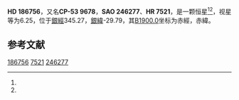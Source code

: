 {{Starbox begin
| name = HD 186756
}}
{{Starbox observe
| epoch = [[J2000.0|J2000.0]]
| constell = {{星座名待查}}<ref name=SIMBAD>{{cite web
 | url=http://simbad.u-strasbg.fr/simbad/sim-id?Ident=HR+7521
 | title=Pulsating variable Star
 | publisher=Centre de Données astronomiques de Strasbourg
 | work=SIMBAD
 | accessdate=2012-07-13
 | archive-date=2016-03-17
 | archive-url=https://web.archive.org/web/20160317132253/http://simbad.u-strasbg.fr/simbad/sim-id?Ident=HR+7521
 | dead-url=no
 }}</ref><ref name=DATA>{{cite web
 | url=http://vizier.u-strasbg.fr/viz-bin/VizieR-5?-out.add=.&-source=5050&-corr=PK=HR&-out.max=9999&HR=7521
 | title=VizieR Detailed Page
 | accessdate=2012-07-13
 | archive-date=2016-03-04
 | archive-url=https://web.archive.org/web/20160304222225/http://vizier.u-strasbg.fr/viz-bin/VizieR-5?-out.add=.&-source=5050&-corr=PK=HR&-out.max=9999&HR=7521
 | dead-url=no
 }}</ref>
| 星官 = 
| ra = {{RA|19|48|55.1}}<ref name=SIMBAD /><ref name=DATA />
| dec = {{DEC|-52|53|17}}<ref name=SIMBAD /><ref name=DATA />
| appmag_v = 6.25<ref name=SIMBAD /><ref name=DATA />
}}
{{Starbox character
| class = K1III<ref name=SIMBAD /><ref name=DATA />
| b-v = 1.13<ref name=SIMBAD /><ref name=DATA />
| u-b = 1.11<ref name=SIMBAD /><ref name=DATA />
| r-i = <ref name=SIMBAD /><ref name=DATA />
| variable = 
}}
{{Starbox astrometry
| radial_v = 1.11
| prop_mo_ra = -21
| parallax = 
| p_error = 
}}
{{Starbox catalog
| names =CP-53 9678，[[SAO星表|SAO]] 246277，[[HD星表|HD]] 186756，[[HR星表|HR]] 7521}}
{{Starbox reference |Simbad=HR+7521}}
{{Starbox end}}

'''HD 186756'''，又名'''CP-53 9678'''，'''SAO 246277'''、'''HR 7521'''，是一颗恒星<ref name=SIMBAD /><ref name=DATA />，视星等为6.25，位于[[銀道座標系|銀經]]345.27，[[銀道座標系|銀緯]]-29.79，其[[B1900.0|B1900.0]]坐标为赤經{{RA|19|41|8.4}}，赤緯{{DEC|-53|-29.79|59}}。

== 参考文献 ==
{{reflist}}

{{star-stub}}

[[Category:HD和HDE天體|186756]]
[[Category:HR天體|7521]]
[[Category:SAO天體|246277]]